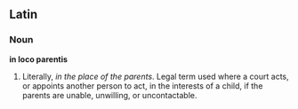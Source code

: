 ==Latin==

===Noun===
'''in loco parentis'''
#Literally, ''in the place of the parents''.  Legal term used where a court acts, or appoints another person to act, in the interests of a child, if the parents are unable, unwilling, or uncontactable.